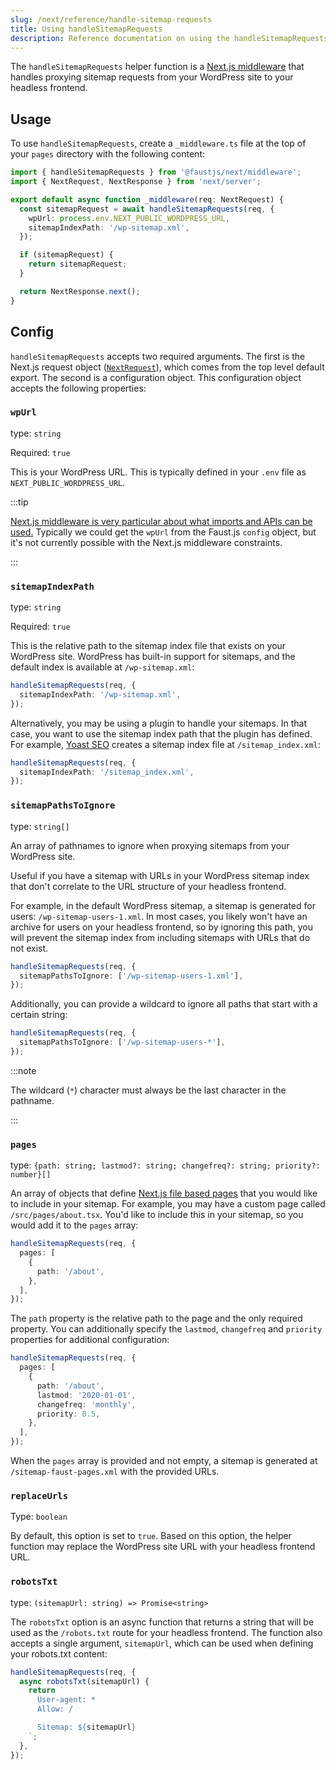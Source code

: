 ```yaml
---
slug: /next/reference/handle-sitemap-requests
title: Using handleSitemapRequests
description: Reference documentation on using the handleSitemapRequests middleware and its options.
---
```


The `handleSitemapRequests` helper function is a [Next.js middleware](https://nextjs.org/docs/middleware) that handles proxying sitemap requests from your WordPress site to your headless frontend.

## Usage

To use `handleSitemapRequests`, create a `_middleware.ts` file at the top of your `pages` directory with the following content:

```ts title="src/pages/_middleware.ts"
import { handleSitemapRequests } from '@faustjs/next/middleware';
import { NextRequest, NextResponse } from 'next/server';

export default async function _middleware(req: NextRequest) {
  const sitemapRequest = await handleSitemapRequests(req, {
    wpUrl: process.env.NEXT_PUBLIC_WORDPRESS_URL,
    sitemapIndexPath: '/wp-sitemap.xml',
  });

  if (sitemapRequest) {
    return sitemapRequest;
  }

  return NextResponse.next();
}
```

## Config

`handleSitemapRequests` accepts two required arguments. The first is the Next.js request object ([`NextRequest`](https://nextjs.org/docs/api-reference/next/server#nextrequest)), which comes from the top level default export. The second is a configuration object. This configuration object accepts the following properties:

### `wpUrl`

type: `string`

Required: `true`

This is your WordPress URL. This is typically defined in your `.env` file as `NEXT_PUBLIC_WORDPRESS_URL`.

:::tip

[Next.js middleware is very particular about what imports and APIs can be used.](https://nextjs.org/docs/api-reference/edge-runtime#unsupported-apis) Typically we could get the `wpUrl` from the Faust.js `config` object, but it's not currently possible with the Next.js middleware constraints.

:::

### `sitemapIndexPath`

type: `string`

Required: `true`

This is the relative path to the sitemap index file that exists on your WordPress site. WordPress has built-in support for sitemaps, and the default index is available at `/wp-sitemap.xml`:

```ts
handleSitemapRequests(req, {
  sitemapIndexPath: '/wp-sitemap.xml',
});
```

Alternatively, you may be using a plugin to handle your sitemaps. In that case, you want to use the sitemap index path that the plugin has defined. For example, [Yoast SEO](https://yoast.com/) creates a sitemap index file at `/sitemap_index.xml`:

```ts
handleSitemapRequests(req, {
  sitemapIndexPath: '/sitemap_index.xml',
});
```

### `sitemapPathsToIgnore`

type: `string[]`

An array of pathnames to ignore when proxying sitemaps from your WordPress site.

Useful if you have a sitemap with URLs in your WordPress sitemap index that don't correlate to the URL structure of your headless frontend.

For example, in the default WordPress sitemap, a sitemap is generated for users: `/wp-sitemap-users-1.xml`. In most cases, you likely won't have an archive for users on your headless frontend, so by ignoring this path, you will prevent the sitemap index from including sitemaps with URLs that do not exist.

```ts
handleSitemapRequests(req, {
  sitemapPathsToIgnore: ['/wp-sitemap-users-1.xml'],
});
```

Additionally, you can provide a wildcard to ignore all paths that start with a certain string:

```ts
handleSitemapRequests(req, {
  sitemapPathsToIgnore: ['/wp-sitemap-users-*'],
});
```

:::note

The wildcard (`*`) character must always be the last character in the pathname.

:::

### `pages`

type: `{path: string; lastmod?: string; changefreq?: string; priority?: number}[]`

An array of objects that define [Next.js file based pages](https://nextjs.org/docs/basic-features/pages) that you would like to include in your sitemap. For example, you may have a custom page called `/src/pages/about.tsx`. You'd like to include this in your sitemap, so you would add it to the `pages` array:

```ts
handleSitemapRequests(req, {
  pages: [
    {
      path: '/about',
    },
  ],
});
```

The `path` property is the relative path to the page and the only required property. You can additionally specify the `lastmod`, `changefreq` and `priority` properties for additional configuration:

```ts
handleSitemapRequests(req, {
  pages: [
    {
      path: '/about',
      lastmod: '2020-01-01',
      changefreq: 'monthly',
      priority: 0.5,
    },
  ],
});
```

When the `pages` array is provided and not empty, a sitemap is generated at `/sitemap-faust-pages.xml` with the provided URLs.

### `replaceUrls`

Type: `boolean`

By default, this option is set to `true`. Based on this option, the helper function may replace the WordPress site URL with your headless frontend URL.

### `robotsTxt`

type: `(sitemapUrl: string) => Promise<string>`

The `robotsTxt` option is an async function that returns a string that will be used as the `/robots.txt` route for your headless frontend. The function also accepts a single argument, `sitemapUrl`, which can be used when defining your robots.txt content:

```ts
handleSitemapRequests(req, {
  async robotsTxt(sitemapUrl) {
    return `
      User-agent: *
      Allow: /

      Sitemap: ${sitemapUrl}
    `;
  },
});
```
